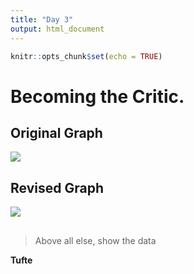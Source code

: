 ```yaml
---
title: "Day 3"
output: html_document
---
```


```r
knitr::opts_chunk$set(echo = TRUE)
```

# Becoming the Critic.

## Original Graph
![](http://www.perceptualedge.com/images/example9problem.gif)

## Revised Graph
![](http://www.perceptualedge.com/images/example9solution.jpg)

## 
> Above all else, show the data

**Tufte**
